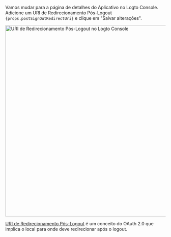 <p>
  Vamos mudar para a página de detalhes do Aplicativo no Logto Console. Adicione um URI de
  Redirecionamento Pós-Logout <code>{props.postSignOutRedirectUri}</code> e clique em "Salvar
  alterações".
</p>

<img
  alt="URI de Redirecionamento Pós-Logout no Logto Console"
  src={props.figureSrc}
  width="600px"
/>

[URI de Redirecionamento Pós-Logout](https://openid.net/specs/openid-connect-rpinitiated-1_0.html#RPLogout) é um conceito do OAuth 2.0 que implica o local para onde deve redirecionar após o logout.
